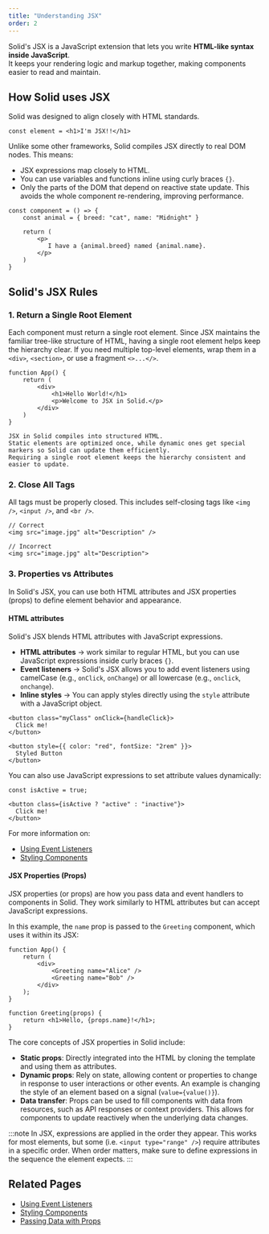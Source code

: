 ```yaml
---
title: "Understanding JSX"
order: 2
---
```


Solid's JSX is a JavaScript extension that lets you write **HTML-like syntax inside JavaScript**.  
It keeps your rendering logic and markup together, making components easier to read and maintain.

## How Solid uses JSX

Solid was designed to align closely with HTML standards.

```tsx
const element = <h1>I'm JSX!!</h1>
```

Unlike some other frameworks, Solid compiles JSX directly to real DOM nodes.
This means:
- JSX expressions map closely to HTML.
- You can use variables and functions inline using curly braces `{}`.
- Only the parts of the DOM that depend on reactive state update.
This avoids the whole component re-rendering, improving performance.

```tsx
const component = () => {
    const animal = { breed: "cat", name: "Midnight" }

    return (
        <p>
           I have a {animal.breed} named {animal.name}.
        </p>
    )
}
```

## Solid's JSX Rules

### 1. Return a Single Root Element

Each component must return a single root element.
Since JSX maintains the familiar tree-like structure of HTML, having a single root element helps keep the hierarchy clear.
If you need multiple top-level elements, wrap them in a `<div>`, `<section>`, or use a fragment `<>...</>`.

```tsx
function App() {
    return (
        <div>
            <h1>Hello World!</h1>
            <p>Welcome to JSX in Solid.</p>
        </div>
    )
}
```

```advanced
JSX in Solid compiles into structured HTML.
Static elements are optimized once, while dynamic ones get special markers so Solid can update them efficiently.
Requiring a single root element keeps the hierarchy consistent and easier to update.
```


### 2. Close All Tags

All tags must be properly closed.
This includes self-closing tags like `<img />`, `<input />`, and `<br />`.

```tsx
// Correct
<img src="image.jpg" alt="Description" />

// Incorrect
<img src="image.jpg" alt="Description">
```

### 3. Properties vs Attributes

In Solid's JSX, you can use both HTML attributes and JSX properties (props) to define element behavior and appearance.

#### HTML attributes

Solid's JSX blends HTML attributes with JavaScript expressions.

- **HTML attributes** → work similar to regular HTML, but you can use JavaScript expressions inside curly braces `{}`.
- **Event listeners** → Solid's JSX allows you to add event listeners using camelCase (e.g., `onClick`, `onChange`) or all lowercase (e.g., `onclick`, `onchange`).
- **Inline styles** → You can apply styles directly using the `style` attribute with a JavaScript object.

```tsx
<button class="myClass" onClick={handleClick}>
  Click me!
</button>

<button style={{ color: "red", fontSize: "2rem" }}>
  Styled Button
</button>
```

You can also use JavaScript expressions to set attribute values dynamically:

```tsx
const isActive = true;

<button class={isActive ? "active" : "inactive"}>
  Click me!
</button>
```

For more information on:
- [Using Event Listeners](/components/how-to/event-listeners)
- [Styling Components](/components/how-to/styling)

#### JSX Properties (Props)

JSX properties (or props) are how you pass data and event handlers to components in Solid.
They work similarly to HTML attributes but can accept JavaScript expressions.

In this example, the `name` prop is passed to the `Greeting` component, which uses it within its JSX:

```tsx
function App() {
    return (
        <div>
            <Greeting name="Alice" />
            <Greeting name="Bob" />
        </div>
    );
}

function Greeting(props) {
    return <h1>Hello, {props.name}!</h1>;
}
```

The core concepts of JSX properties in Solid include:
- **Static props**: Directly integrated into the HTML by cloning the template and using them as attributes.
- **Dynamic props**: Rely on state, allowing content or properties to change in response to user interactions or other events.
An example is changing the style of an element based on a signal (`value={value()}`).
- **Data transfer**: Props can be used to fill components with data from resources, such as API responses or context providers.
This allows for components to update reactively when the underlying data changes.

:::note
In JSX, expressions are applied in the order they appear.
This works for most elements, but some (i.e. `<input type="range" />`) require attributes in a specific order.
When order matters, make sure to define expressions in the sequence the element expects.
:::

## Related Pages
- [Using Event Listeners](/components/how-to/event-listeners)
- [Styling Components](/components/how-to/styling)
- [Passing Data with Props](/components/props)
